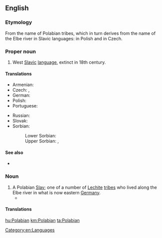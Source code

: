 ==English==
{{wikipedia|Polabian language}}

===Etymology===
From the name of Polabian tribes, which in turn derives from the name of the Elbe river in Slavic languages: {{m|pl|Łaba}} in Polish and {{m|cs|Labe}} in Czech.

===Proper noun===
{{en-proper noun}}

# West [[Slavic]] [[language]], extinct in 18th century.

====Translations====
{{trans-top|West Slavic language}}
* Armenian: {{t|hy|պոլաբերեն}}
* Czech: {{t|cs|polabština|f}}, {{t|cs|drevjanština|f}}
* German: {{t+|de|Polabisch|n}}
* Polish: {{qualifier|język}} {{t|pl|połabski|m}}
* Portuguese: {{t+|pt|polábio|m}}
{{trans-mid}}
* Russian: {{t+|ru|пола́бский|m}} {{qualifier|язы́к}}
* Slovak: {{t|sk|polabčina|f}}
* Sorbian:
*: Lower Sorbian: {{t|dsb|połobšćina|f}}
*: Upper Sorbian: {{t+|hsb|połobšćina|f}}, {{t|hsb|połobska rěč|f}}
{{trans-bottom}}

====See also====
* {{langcat|pox}}

===Noun===
{{en-noun}}

# A Polabian [[Slav]]; one of a number of [[Lechite]] [[tribe]]s who lived along the Elbe river in what is now eastern [[Germany]].
#* {{seecites|lang=en}}

====Translations====
{{trans-top|Polabian Slav}}
{{trans-mid}}
{{trans-bottom}}

[[Category:en:Languages]]

[[hu:Polabian]]
[[km:Polabian]]
[[ta:Polabian]]
